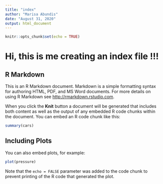 ```yaml
---
title: "index"
author: "Marisa Abundis"
date: "August 31, 2020"
output: html_document
---
```


```r
knitr::opts_chunk$set(echo = TRUE)
```

# Hi, this is me creating an index file !!!

## R Markdown

This is an R Markdown document. Markdown is a simple formatting syntax for authoring HTML, PDF, and MS Word documents. For more details on using R Markdown see <http://rmarkdown.rstudio.com>.

When you click the **Knit** button a document will be generated that includes both content as well as the output of any embedded R code chunks within the document. You can embed an R code chunk like this:

```r
summary(cars)
```

## Including Plots

You can also embed plots, for example:

```r
plot(pressure)
```

Note that the `echo = FALSE` parameter was added to the code chunk to prevent printing of the R code that generated the plot.
